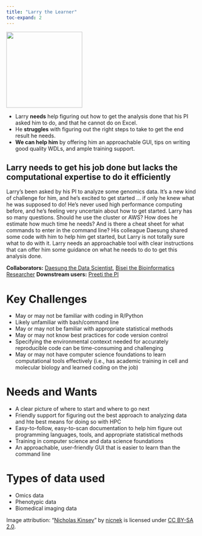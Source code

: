 ```yaml
---
title: "Larry the Learner"
toc-expand: 2
---
```


::: grid
::: {.g-col-12 .g-col-xl-3}
<img src="/img/larry.jpg" width="200" height="200"/>
:::

::: {.g-col-12 .g-col-xl-8}
-   Larry **needs** help figuring out how to get the analysis done that his PI asked him to do, and that he cannot do on Excel.
-   He **struggles** with figuring out the right steps to take to get the end result he needs.
-   **We can help him** by offering him an approachable GUI, tips on writing good quality WDLs, and ample training support.
:::
:::

::: lightblue-highlight
## Larry needs to get his job done but lacks the computational expertise to do it efficiently

Larry's been asked by his PI to analyze some genomics data. It's a new kind of challenge for him, and he's excited to get started ... if only he knew what he was supposed to do! He's never used high performance computing before, and he's feeling very uncertain about how to get started. Larry has so many questions. Should he use the cluster or AWS? How does he estimate how much time he needs? And is there a cheat sheet for what commands to enter in the command line? His colleague Daesung shared some code with him to help him get started, but Larry is not totally sure what to do with it. Larry needs an approachable tool with clear instructions that can offer him some guidance on what he needs to do to get this analysis done.
:::

::: darkblue-highlight
**Collaborators:** [Daesung the Data Scientist](/family/proof/daesung-the-data-scientist.html), [Bisei the Bioinformatics Researcher](/family/proof/bisei-the-informatics-researcher.html) 
**Downstream users:** [Preeti the PI](/family/proof/preeti-the-pi.html)
:::

# Key Challenges

-   May or may not be familiar with coding in R/Python
-   Likely unfamiliar with bash/command line
-   May or may not be familiar with appropriate statistical methods
-   May or may not know best practices for code version control
-   Specifying the environmental contexxt needed for accurately reproducible code can be time-consuming and challenging
-   May or may not have computer science foundations to learn computational tools effectively (i.e., has academic training in cell and molecular biology and learned coding on the job)

# Needs and Wants

-   A clear picture of where to start and where to go next
-   Friendly support for figuring out the best approach to analyzing data and hte best means for doing so with HPC
-   Easy-to-follow, easy-to-scan documentation to help him figure out programming languages, tools, and appropriate statistical methods
-   Training in computer science and data science foundations
-   An approachable, user-friendly GUI that is easier to learn than the command line

# Types of data used

-   Omics data
-   Phenotypic data
-   Biomedical imaging data

<div>

Image attribution: "[Nicholas Kinsey](https://www.flickr.com/photos/91606868@N08/8359632184)" by [nicnek](https://www.flickr.com/photos/91606868@N08) is licensed under [CC BY-SA 2.0](https://creativecommons.org/licenses/by-sa/2.0/?ref=openverse).

</div>
